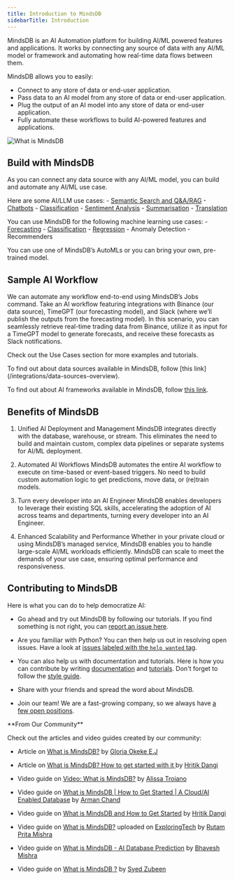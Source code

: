 ```yaml
---
title: Introduction to MindsDB
sidebarTitle: Introduction
---
```


MindsDB is an AI Automation platform for building AI/ML powered features and applications. It works by connecting any source of data with any AI/ML model or framework and automating how real-time data flows between them.

MindsDB allows you to easily:

 - Connect to any store of data or end-user application.
 - Pass data to an AI model from any store of data or end-user application.
 - Plug the output of an AI model into any store of data or end-user application.
 - Fully automate these workflows to build AI-powered features and applications.

![What is MindsDB](/assets/what_is_mindsdb2.png)

## Build with MindsDB

As you can connect any data source with any AI/ML model, you can build and automate any AI/ML use case.

Here are some AI/LLM use cases:
      - [Semantic Search and Q&A/RAG](/nlp/question-answering-inside-mysql-with-openai)
      - [Chatbots](/sql/tutorials/twitterbot-mariadb-enterprise-server-skysql)
      - [Classification](/nlp/nlp-extended-examples#text-classification)
      - [Sentiment Analysis](/nlp/sentiment-analysis-inside-mysql-with-openai)
      - [Summarisation](/nlp/text-summarization-inside-mysql-with-openai)
      - [Translation](/nlp/nlp-extended-examples#translation)

You can use MindsDB for the following machine learning use cases:
      - [Forecasting](/sql/tutorials/eeg-forecasting)
      - [Classification](/sql/tutorials/customer-churn)
      - [Regression](/sql/tutorials/home-rentals)
      - Anomaly Detection
      - Recommenders

You can use one of MindsDB’s AutoMLs or you can bring your own, pre-trained model.

## Sample AI Workflow

We can automate any workflow end-to-end using MindsDB’s Jobs command. Take an AI workflow featuring integrations with Binance (our data source), TimeGPT (our forecasting model), and Slack (where we’ll publish the outputs from the forecasting model). In this scenario, you can seamlessly retrieve real-time trading data from Binance, utilize it as input for a TimeGPT model to generate forecasts, and receive these forecasts as Slack notifications.

Check out the Use Cases section for more examples and tutorials.

<Note>
To find out about data sources available in MindsDB, follow [this link](/integrations/data-sources-overview).

To find out about AI frameworks available in MindsDB, follow [this link](/integrations/ml-engines-overview).
</Note>

## Benefits of MindsDB

1. Unified AI Deployment and Management
    MindsDB integrates directly with the database, warehouse, or stream. This eliminates the need to build and maintain custom, complex data pipelines or separate systems for AI/ML deployment.

2. Automated AI Workflows
    MindsDB automates the entire AI workflow to execute on time-based or event-based triggers. No need to build custom automation logic to get predictions, move data, or (re)train models.

3. Turn every developer into an AI Engineer
    MindsDB enables developers to leverage their existing SQL skills, accelerating the adoption of AI across teams and departments, turning every developer into an AI Engineer.

4. Enhanced Scalability and Performance
    Whether in your private cloud or using MindsDB’s managed service, MindsDB enables you to handle large-scale AI/ML workloads efficiently. MindsDB can scale to meet the demands of your use case, ensuring optimal performance and responsiveness.

## Contributing to MindsDB

Here is what you can do to help democratize AI:

* Go ahead and try out MindsDB by following our tutorials. If you find something is not right, you can [report an issue here](https://github.com/mindsdb/mindsdb/issues/new/choose).

* Are you familiar with Python? You can then help us out in resolving open issues. Have a look at [issues labeled with the `help wanted` tag](https://github.com/mindsdb/mindsdb/labels/help%20wanted).

* You can also help us with documentation and tutorials. Here is how you can contribute by writing [documentation](/contribute/docs/) and [tutorials](/contribute/tutorials). Don't forget to follow the [style guide](/docs-rules/).

* Share with your friends and spread the word about MindsDB.

* Join our team! We are a fast-growing company, so we always have [a few open positions](https://mindsdb.com/careers/).

<Tip>
**From Our Community**

Check out the articles and video guides created by our community:

- Article on [What is MindsDB?](https://medium.com/@okekeebubechukwu08/what-is-mindsdb-b6862af21492)
  by [Gloria Okeke E.J](https://medium.com/@okekeebubechukwu08)

- Article on [What is MindsDB? How to get started with it ](https://medium.com/@hritikd3/what-is-mindsdb-how-to-get-started-2b3cf6d99707)
  by [Hritik Dangi](https://github.com/hritikd3)

- Video guide on [Video: What is MindsDB?](https://www.youtube.com/watch?v=SrDPYqQrzaw) by
  [Alissa Troiano](https://github.com/alissatroiano)

- Video guide on [What is MindsDB | How to Get Started | A Cloud/AI Enabled Database](https://www.youtube.com/watch?v=XWDVxYVGH9M)
  by [Arman Chand](https://github.com/ArmanChand)

- Video guide on [What is MindsDB and How to Get Started](https://youtu.be/zHReFuFUI34) by
  [Hritik Dangi](https://www.linkedin.com/in/hritikd3/)

- Video guide on [What is MindsDB?](https://www.youtube.com/watch?v=i2tMs4MX_yw) uploaded on
  [ExploringTech](https://www.youtube.com/channel/UCBMdmavh3528_4Yn6WR7p7Q) by
  [Rutam Prita Mishra](https://community.ops.io/rutamhere)

- Video guide on [What is MindsDB - AI Database Prediction](https://www.youtube.com/watch?v=8ySq7Y3sfJs)
  by [Bhavesh Mishra](https://github.com/thefool76)

- Video guide on [What is MindsDB ?](https://www.youtube.com/watch?v=81Q2aQWuwDM) by
  [Syed Zubeen](https://github.com/syedzubeen)
</Tip>
